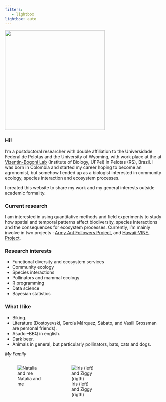 ```yaml
---
filters:
   - lightbox
lightbox: auto
---
```


![](photos/IMG_8708.jpg){fig-align="center" width="319"}

### Hi!

I'm a postdoctoral researcher with double affiliation to the Universidade Federal de Pelotas and the University of Wyoming, with work place at the at  [Vizentin-Bogoni Lab](https://sites.google.com/site/vizentinbugoni/) (Institute of Biology, UFPel) in Pelotas (RS), Brazil. I was born in Colombia and started my career hoping to become an agronomist, but somehow I ended up as a biologist interested in community ecology, species interaction and ecosystem processes.

I created this website to share my work and my general interests outside academic formality.

### Current research

I am interested in using quantitative methods and field experiments to study how spatial and temporal patterns affect biodiversity, species interactions and the consequences for ecosystem processes. Currently, I'm mainly involve in two projects : [Army Ant Followers Project](https://www.tarwaterlab.com/copy-of-panama-plumas-project), and [Hawaii-VINE. Project](https://www.tarwaterlab.com/hawaii-vine-project).

### Research interests

-   Functional diversity and ecosystem services
-   Community ecology
-   Species interactions
-   Pollinators and mammal ecology
-   R programming
-   Data science
-   Bayesian statistics

### What I like

-   Biking.
-   Literature (Dostoyevski, García Márquez, Sábato, and Vasili Grossman are personal friends).
-   Asado --BBQ in english.
-   Dark beer.
-   Animals in general, but particularly pollinators, bats, cats and dogs.

*My Family*

::: {style="display: grid;grid-template-columns: repeat(auto-fill, minmax(150px, 1fr));grid-gap: 1em;"}
![Natalia and me](photos/IMG_4557.jpg){group="my-gallery"}

![Iris (left) and Ziggy (rigth)](photos/IMG_1347.jpg){group="my-gallery"}
:::
